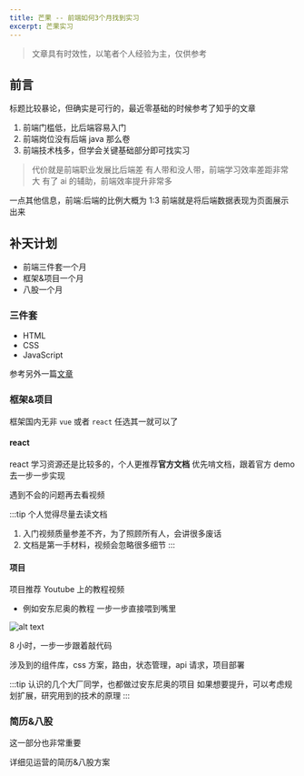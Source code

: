 ```yaml
---
title: 芒果 -- 前端如何3个月找到实习
excerpt: 芒果实习
---
```


> 文章具有时效性，以笔者个人经验为主，仅供参考

## 前言

标题比较暴论，但确实是可行的，最近零基础的时候参考了知乎的文章

1. 前端门槛低，比后端容易入门
2. 前端岗位没有后端 java 那么卷
3. 前端技术栈多，但学会关键基础部分即可找实习

> 代价就是前端职业发展比后端差
> 有人带和没人带，前端学习效率差距非常大
> 有了 ai 的辅助，前端效率提升非常多

一点其他信息，前端:后端的比例大概为 1:3
前端就是将后端数据表现为页面展示出来

## 补天计划

- 前端三件套一个月
- 框架&项目一个月
- 八股一个月

### 三件套

- HTML
- CSS
- JavaScript

参考另外一篇[文章](/前端开发/base)

### 框架&项目

框架国内无非 `vue` 或者 `react`
任选其一就可以了

#### react

react 学习资源还是比较多的，个人更推荐**官方文档**
优先啃文档，跟着官方 demo 去一步一步实现

遇到不会的问题再去看视频

:::tip
个人觉得尽量去读文档

1. 入门视频质量参差不齐，为了照顾所有人，会讲很多废话
2. 文档是第一手材料，视频会忽略很多细节
   :::

#### 项目

项目推荐 Youtube 上的教程视频

- 例如安东尼奥的教程
  一步一步直接喂到嘴里

![alt text](../../../assets/blog/mango/image.png)

8 小时，一步一步跟着敲代码

涉及到的组件库，css 方案，路由，状态管理，api 请求，项目部署

:::tip
认识的几个大厂同学，也都做过安东尼奥的项目
如果想要提升，可以考虑规划扩展，研究用到的技术的原理
:::

### 简历&八股

这一部分也非常重要

详细见运营的简历&八股方案
